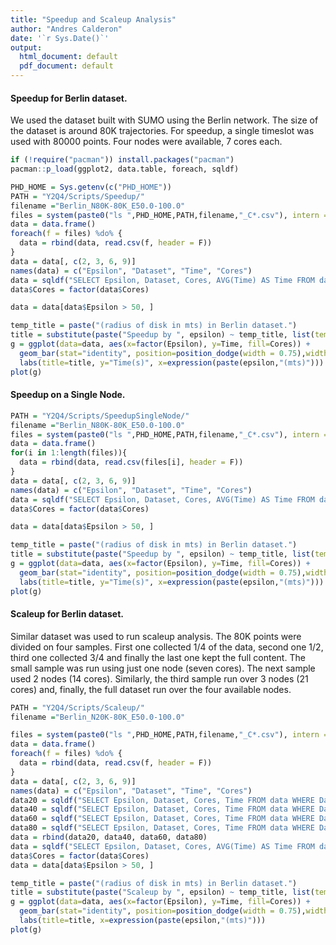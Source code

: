 ```yaml
---
title: "Speedup and Scaleup Analysis"
author: "Andres Calderon"
date: '`r Sys.Date()`'
output:
  html_document: default
  pdf_document: default
---
```


[//]: # ( Speedup )

#### Speedup for Berlin dataset.

We used the dataset built with SUMO using the Berlin network.  The size of the dataset is around 80K trajectories.  For speedup, a single timeslot was used with 80000 points.  Four nodes were available, 7 cores each.

```r
if (!require("pacman")) install.packages("pacman")
pacman::p_load(ggplot2, data.table, foreach, sqldf)

PHD_HOME = Sys.getenv(c("PHD_HOME"))
PATH = "Y2Q4/Scripts/Speedup/"
filename ="Berlin_N80K-80K_E50.0-100.0"
files = system(paste0("ls ",PHD_HOME,PATH,filename,"_C*.csv"), intern = T)
data = data.frame()
foreach(f = files) %do% {
  data = rbind(data, read.csv(f, header = F))
}
data = data[, c(2, 3, 6, 9)]
names(data) = c("Epsilon", "Dataset", "Time", "Cores")
data = sqldf("SELECT Epsilon, Dataset, Cores, AVG(Time) AS Time FROM data GROUP BY 1, 2, 3")
data$Cores = factor(data$Cores)

data = data[data$Epsilon > 50, ]
```

```r
temp_title = paste("(radius of disk in mts) in Berlin dataset.")
title = substitute(paste("Speedup by ", epsilon) ~ temp_title, list(temp_title = temp_title))
g = ggplot(data=data, aes(x=factor(Epsilon), y=Time, fill=Cores)) +
  geom_bar(stat="identity", position=position_dodge(width = 0.75),width = 0.75) +
  labs(title=title, y="Time(s)", x=expression(paste(epsilon,"(mts)")))
plot(g)
```

#### Speedup on a Single Node.

```r
PATH = "Y2Q4/Scripts/SpeedupSingleNode/"
filename ="Berlin_N80K-80K_E50.0-100.0"
files = system(paste0("ls ",PHD_HOME,PATH,filename,"_C*.csv"), intern = T)
data = data.frame()
for(i in 1:length(files)){
  data = rbind(data, read.csv(files[i], header = F))
}
data = data[, c(2, 3, 6, 9)]
names(data) = c("Epsilon", "Dataset", "Time", "Cores")
data = sqldf("SELECT Epsilon, Dataset, Cores, AVG(Time) AS Time FROM data GROUP BY 1, 2, 3")
data$Cores = factor(data$Cores)

data = data[data$Epsilon > 50, ]
```

```r
temp_title = paste("(radius of disk in mts) in Berlin dataset.")
title = substitute(paste("Speedup by ", epsilon) ~ temp_title, list(temp_title = temp_title))
g = ggplot(data=data, aes(x=factor(Epsilon), y=Time, fill=Cores)) +
  geom_bar(stat="identity", position=position_dodge(width = 0.75),width = 0.75) +
  labs(title=title, y="Time(s)", x=expression(paste(epsilon,"(mts)")))
plot(g)
```

[//]: # ( Scaleup )

#### Scaleup for Berlin dataset.
Similar dataset was used to run scaleup analysis.  The 80K points were divided on four samples.  First one collected 1/4 of the data, second one 1/2, third one collected 3/4 and finally the last one kept the full content. The small sample was run using just one node (seven cores). The next sample used 2 nodes (14 cores).  Similarly, the third sample run over 3 nodes (21 cores) and, finally, the full dataset run over the four available nodes. 

```r
PATH = "Y2Q4/Scripts/Scaleup/"
filename ="Berlin_N20K-80K_E50.0-100.0"

files = system(paste0("ls ",PHD_HOME,PATH,filename,"_C*.csv"), intern = T)
data = data.frame()
foreach(f = files) %do% {
  data = rbind(data, read.csv(f, header = F))
}
data = data[, c(2, 3, 6, 9)]
names(data) = c("Epsilon", "Dataset", "Time", "Cores")
data20 = sqldf("SELECT Epsilon, Dataset, Cores, Time FROM data WHERE Dataset LIKE '20K' AND Cores = 7")
data40 = sqldf("SELECT Epsilon, Dataset, Cores, Time FROM data WHERE Dataset LIKE '40K' AND Cores = 14")
data60 = sqldf("SELECT Epsilon, Dataset, Cores, Time FROM data WHERE Dataset LIKE '60K' AND Cores = 21")
data80 = sqldf("SELECT Epsilon, Dataset, Cores, Time FROM data WHERE Dataset LIKE '80K' AND Cores = 28")
data = rbind(data20, data40, data60, data80)
data = sqldf("SELECT Epsilon, Dataset, Cores, AVG(Time) AS Time FROM data GROUP BY 1, 2, 3")
data$Cores = factor(data$Cores)
data = data[data$Epsilon > 50, ]
```

```r
temp_title = paste("(radius of disk in mts) in Berlin dataset.")
title = substitute(paste("Scaleup by ", epsilon) ~ temp_title, list(temp_title = temp_title))
g = ggplot(data=data, aes(x=factor(Epsilon), y=Time, fill=Cores)) +
  geom_bar(stat="identity", position=position_dodge(width = 0.75),width = 0.75) +
  labs(title=title, x=expression(paste(epsilon,"(mts)")))
plot(g)
```